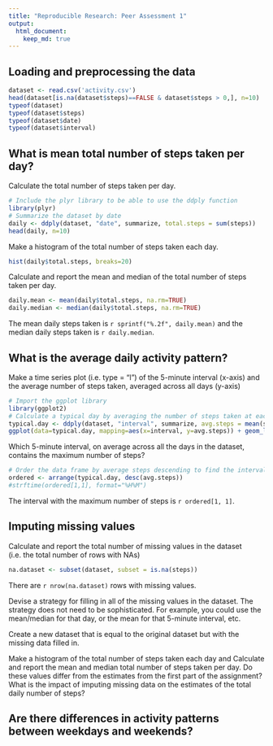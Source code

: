 ```yaml
---
title: "Reproducible Research: Peer Assessment 1"
output: 
  html_document:
    keep_md: true
---
```



## Loading and preprocessing the data
```r
dataset <- read.csv('activity.csv')
head(dataset[is.na(dataset$steps)==FALSE & dataset$steps > 0,], n=10)
typeof(dataset)
typeof(dataset$steps)
typeof(dataset$date)
typeof(dataset$interval)
```

## What is mean total number of steps taken per day?
Calculate the total number of steps taken per day.
```r
# Include the plyr library to be able to use the ddply function
library(plyr)
# Summarize the dataset by date
daily <- ddply(dataset, "date", summarize, total.steps = sum(steps))
head(daily, n=10)
```

Make a histogram of the total number of steps taken each day.
```r
hist(daily$total.steps, breaks=20)
```

Calculate and report the mean and median of the total number of steps taken per day.
```r
daily.mean <- mean(daily$total.steps, na.rm=TRUE)
daily.median <- median(daily$total.steps, na.rm=TRUE)
```
The mean daily steps taken is `r sprintf("%.2f", daily.mean)` and the median daily steps taken is `r daily.median`.

## What is the average daily activity pattern?
Make a time series plot (i.e. type = "l") of the 5-minute interval (x-axis) and the average number of steps taken, averaged across all days (y-axis)
```r
# Import the ggplot library
library(ggplot2)
# Calculate a typical day by averaging the number of steps taken at each interval
typical.day <- ddply(dataset, "interval", summarize, avg.steps = mean(steps, na.rm=TRUE))
ggplot(data=typical.day, mapping=aes(x=interval, y=avg.steps)) + geom_line()
```

Which 5-minute interval, on average across all the days in the dataset, contains the maximum number of steps?
```r
# Order the data frame by average steps descending to find the interval with the most steps
ordered <- arrange(typical.day, desc(avg.steps))
#strftime(ordered[1,1], format="%H%M")
```
The interval with the maximum number of steps is ```r ordered[1, 1]```.

## Imputing missing values
Calculate and report the total number of missing values in the dataset (i.e. the total number of rows with NAs)
```r
na.dataset <- subset(dataset, subset = is.na(steps))
```
There are ```r nrow(na.dataset)``` rows with missing values.

Devise a strategy for filling in all of the missing values in the dataset. The strategy does not need to be sophisticated. For example, you could use the mean/median for that day, or the mean for that 5-minute interval, etc.

Create a new dataset that is equal to the original dataset but with the missing data filled in.

Make a histogram of the total number of steps taken each day and Calculate and report the mean and median total number of steps taken per day. Do these values differ from the estimates from the first part of the assignment? What is the impact of imputing missing data on the estimates of the total daily number of steps?


## Are there differences in activity patterns between weekdays and weekends?

